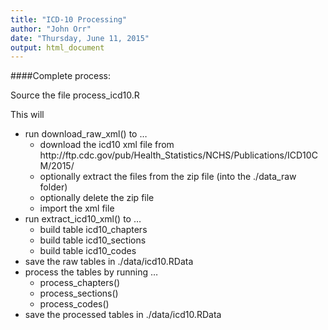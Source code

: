```yaml
---
title: "ICD-10 Processing"
author: "John Orr"
date: "Thursday, June 11, 2015"
output: html_document
---
```



####Complete process:

Source the file process_icd10.R

This will

* run download_raw_xml() to ...
    + download the icd10 xml file from http://ftp.cdc.gov/pub/Health_Statistics/NCHS/Publications/ICD10CM/2015/
    + optionally extract the files from the zip file (into the ./data_raw folder)
    + optionally delete the zip file
    + import the xml file 
* run extract_icd10_xml() to ...
    + build table icd10_chapters
    + build table icd10_sections
    + build table icd10_codes
* save the raw tables in ./data/icd10.RData
* process the tables by running ...
    + process_chapters()
    + process_sections()
    + process_codes()
* save the processed tables in ./data/icd10.RData



